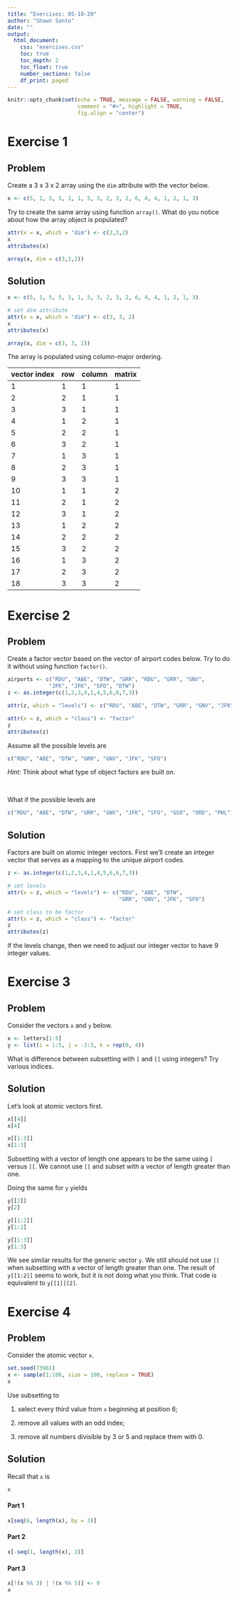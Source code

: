```yaml
---
title: "Exercises: 05-18-20"
author: "Shawn Santo"
date: ""
output: 
  html_document:
    css: "exercises.css"
    toc: true
    toc_depth: 2
    toc_float: true
    number_sections: false
    df_print: paged
---
```


```r
knitr::opts_chunk$set(echo = TRUE, message = FALSE, warning = FALSE,
                      comment = "#>", highlight = TRUE,
                      fig.align = "center")
```

# Exercise 1 {.tabset .tabset-fade .tabset-pills}

## Problem

Create a 3 x 3 x 2 array using the `dim` attribute with the vector below.

```r
x <- c(5, 1, 5, 5, 1, 1, 5, 3, 2, 3, 2, 6, 4, 4, 1, 2, 1, 3)
```

Try to create the same array using function `array()`. What do you notice about
how the array object is populated?

```r
attr(x = x, which = "dim") <- c(3,3,2)
x
attributes(x)

array(x, dim = c(3,3,2))
```


## Solution

```r
x <- c(5, 1, 5, 5, 1, 1, 5, 3, 2, 3, 2, 6, 4, 4, 1, 2, 1, 3)

# set dim attribute
attr(x = x, which = "dim") <- c(3, 3, 2)
x
attributes(x)
```

```r
array(x, dim = c(3, 3, 2))
```

The array is populated using column-major ordering.

| vector index | row | column | matrix |
|--------------|-----|--------|--------|
| 1            | 1   | 1      | 1      |
| 2            | 2   | 1      | 1      |
| 3            | 3   | 1      | 1      |
| 4            | 1   | 2      | 1      |
| 5            | 2   | 2      | 1      |
| 6            | 3   | 2      | 1      |
| 7            | 1   | 3      | 1      |
| 8            | 2   | 3      | 1      |
| 9            | 3   | 3      | 1      |
| 10           | 1   | 1      | 2      |
| 11           | 2   | 1      | 2      |
| 12           | 3   | 1      | 2      |
| 13           | 1   | 2      | 2      |
| 14           | 2   | 2      | 2      |
| 15           | 3   | 2      | 2      |
| 16           | 1   | 3      | 2      |
| 17           | 2   | 3      | 2      |
| 18           | 3   | 3      | 2      |

# Exercise 2 {.tabset .tabset-fade .tabset-pills}

## Problem

Create a factor vector based on the vector of airport codes below. Try to do
it without using function `factor()`.

```r
airports <- c("RDU", "ABE", "DTW", "GRR", "RDU", "GRR", "GNV",
             "JFK", "JFK", "SFO", "DTW")
z <- as.integer(c(1,2,3,4,1,4,5,6,6,7,3))

attr(z, which = "levels") <- c("RDU", "ABE", "DTW", "GRR", "GNV", "JFK", "SFO")

attr(x = z, which = "class") <- "factor"
z
attributes(z)
```

Assume all the possible levels are 

```r
c("RDU", "ABE", "DTW", "GRR", "GNV", "JFK", "SFO")
```

*Hint*: Think about what type of object factors are built on.

<br/>

What if the possible levels are

```r
c("RDU", "ABE", "DTW", "GRR", "GNV", "JFK", "SFO", "GSO", "ORD", "PHL")
```

## Solution

Factors are built on atomic integer vectors. First we'll create an integer
vector that serves as a mapping to the unique airport codes.

```r
z <- as.integer(c(1,2,3,4,1,4,5,6,6,7,3))

# set levels
attr(x = z, which = "levels") <- c("RDU", "ABE", "DTW", 
                                   "GRR", "GNV", "JFK", "SFO")

# set class to be factor
attr(x = z, which = "class") <- "factor"
z
attributes(z)
```

If the levels change, then we need to adjust our integer vector to have 9
integer values.

# Exercise 3 {.tabset .tabset-fade .tabset-pills}

## Problem

Consider the vectors `x` and `y` below.

```r
x <- letters[1:5]
y <- list(i = 1:5, j = -3:3, k = rep(0, 4))
```

What is difference between subsetting with `[` and `[[` using integers? Try
various indices.

## Solution

Let's look at atomic vectors first.

```r
x[[4]]
x[4]

x[[1:3]]
x[1:3]
```

Subsetting with a vector of length one appears to be the same using
`[` versus `[[`. We cannot use `[[` and subset with a vector of length greater
than one.

Doing the same for `y` yields

```r
y[[2]]
y[2]

y[[1:2]]
y[1:2]

y[[1:3]]
y[1:3]
```

We see similar results for the generic vector `y`. We still should not use
`[[` when subsetting with a vector of length greater than one. The result of
`y[[1:2]]` seems to work, but it is not doing what you think. That code 
is equivalent to `y[[1]][2]`.

# Exercise 4 {.tabset .tabset-fade .tabset-pills}

## Problem

Consider the atomic vector `x`.

```r
set.seed(73961)
x <- sample(1:100, size = 100, replace = TRUE)
x
```

Use subsetting to

1. select every third value from `x` beginning at position 6;

2. remove all values with an odd index;

3. remove all numbers divisible by 3 or 5 and replace them with 0.

## Solution

Recall that `x` is

```r
x
```


#### Part 1

```r
x[seq(6, length(x), by = 3)]
```

#### Part 2

```r
x[-seq(1, length(x), 2)]
```

#### Part 3

```r
x[!(x %% 3) | !(x %% 5)] <- 0
x
```


